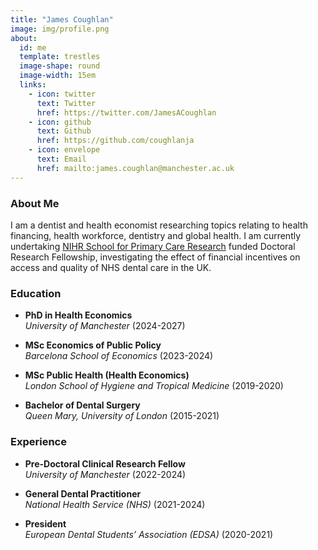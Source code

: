 ```yaml
---
title: "James Coughlan"
image: img/profile.png
about:
  id: me
  template: trestles
  image-shape: round
  image-width: 15em
  links:
    - icon: twitter
      text: Twitter
      href: https://twitter.com/JamesACoughlan
    - icon: github
      text: Github
      href: https://github.com/coughlanja
    - icon: envelope
      text: Email
      href: mailto:james.coughlan@manchester.ac.uk
---
```


::: {#me}
### About Me

I am a dentist and health economist researching topics relating to health financing, health workforce, dentistry and global health. I am currently undertaking [NIHR School for Primary Care Research](https://www.spcr.nihr.ac.uk/career-development/doctoral-training-programme-for-primary-care-clinicians) funded Doctoral Research Fellowship, investigating the effect of financial incentives on access and quality of NHS dental care in the UK.

### Education

-   **PhD in Health Economics**\
    *University of Manchester* (2024-2027)

-   **MSc Economics of Public Policy**\
    *Barcelona School of Economics* (2023-2024)

-   **MSc Public Health (Health Economics)**\
    *London School of Hygiene and Tropical Medicine* (2019-2020)

-   **Bachelor of Dental Surgery**\
    *Queen Mary, University of London* (2015-2021)

### Experience

-   **Pre-Doctoral Clinical Research Fellow**\
    *University of Manchester* (2022-2024)

-   **General Dental Practitioner**\
    *National Health Service (NHS)* (2021-2024)

-   **President**\
    *European Dental Students' Association (EDSA)* (2020-2021)
:::
